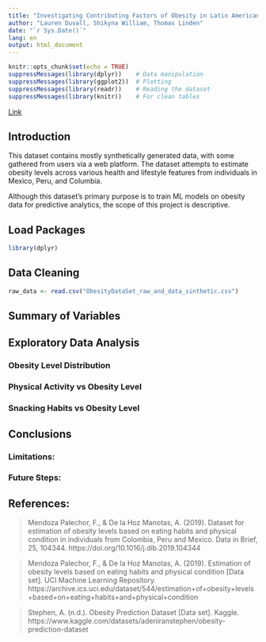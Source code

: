 ```yaml
---
title: "Investigating Contributing Factors of Obesity in Latin American Countries"
author: "Lauren Duvall, Shikyna William, Thomas Linden"
date: "`r Sys.Date()`"
lang: en
output: html_document
---
```


```r
knitr::opts_chunk$set(echo = TRUE)
suppressMessages(library(dplyr))    # Data manipulation
suppressMessages(library(ggplot2))  # Plotting
suppressMessages(library(readr))    # Reading the dataset
suppressMessages(library(knitr))    # For clean tables
```

[Link](https://www.kaggle.com/datasets/adeniranstephen/obesity-prediction-dataset)

## Introduction

This dataset contains mostly synthetically generated data, with some gathered from users via a web platform. The dataset attempts to estimate obesity levels across various health and lifestyle features from individuals in Mexico, Peru, and Columbia.

Although this dataset's primary purpose is to train ML models on obesity data for predictive analytics, the scope of this project is descriptive.

## Load Packages
```r
library(dplyr)
```

## Data Cleaning
```r
raw_data <- read.csv("ObesityDataSet_raw_and_data_sinthetic.csv")
```

## Summary of Variables

## Exploratory Data Analysis

### Obesity Level Distribution

### Physical Activity vs Obesity Level

### Snacking Habits vs Obesity Level

## Conclusions

### Limitations:

### Future Steps:

## References:
> Mendoza Palechor, F., & De la Hoz Manotas, A. (2019). Dataset for estimation of obesity levels based on eating habits and physical condition in individuals from Colombia, Peru and Mexico. Data in Brief, 25, 104344. https://doi.org/10.1016/j.dib.2019.104344

> Mendoza Palechor, F., & De la Hoz Manotas, A. (2019). Estimation of obesity levels based on eating habits and physical condition [Data set]. UCI Machine Learning Repository. https://archive.ics.uci.edu/dataset/544/estimation+of+obesity+levels+based+on+eating+habits+and+physical+condition

> Stephen, A. (n.d.). Obesity Prediction Dataset [Data set]. Kaggle. https://www.kaggle.com/datasets/adeniranstephen/obesity-prediction-dataset